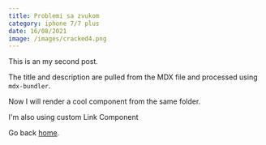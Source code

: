 ```yaml
---
title: Problemi sa zvukom
category: iphone 7/7 plus
date: 16/08/2021
image: /images/cracked4.png
---
```



This is an my second post.

The title and description are pulled from the MDX file and processed using `mdx-bundler`.

Now I will render a cool component from the same folder.

<Komponenta />

I'm also using custom Link Component

Go back [home](/).
